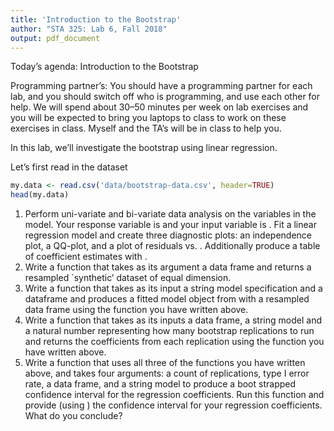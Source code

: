 ```yaml
---
title: 'Introduction to the Bootstrap'
author: "STA 325: Lab 6, Fall 2018"
output: pdf_document
---
```


Today's agenda: Introduction to the Bootstrap

Programming partner's:
You should have a programming partner for each lab, and you should switch off who is programming, and use each other for help. We will spend about 30--50 minutes per week on lab exercises and you will be expected to bring you laptops to class to work on these exercises in class. Myself and the TA's will be in class to help you.

In this lab, we'll investigate the bootstrap using linear regression. 

Let's first read in the dataset \texttt{bootstrap-data.csv}

```r
my.data <- read.csv('data/bootstrap-data.csv', header=TRUE)
head(my.data)
```

1. Perform uni-variate and bi-variate data analysis on the variables in the model. Your response variable is \textsf{Pressure} and your input variable is \textsf{Temperature}. Fit a linear regression model and create three diagnostic plots: an independence plot, a QQ-plot, and a plot of residuals vs. \textsf{temperature}. Additionally produce a table of coefficient estimates with \textsf{xtable}.
2. Write a function that takes as its argument a data frame and returns a resampled `synthetic' dataset of equal dimension. 
3. Write a function that takes as its input a string model specification and a dataframe and produces a fitted model object from \textsf{lm()} with a resampled data frame using the function you have written above.
4. Write a function that takes as its inputs a data frame, a string model and a natural number representing how many bootstrap replications to run and returns the coefficients from each replication using the function you have written above.
5. Write a function that uses all three of the functions you have written above, and takes four arguments: a count of replications, type I error rate, a data frame, and a string model to produce a boot strapped confidence interval for the regression coefficients. Run this function and provide (using \textsf{xtable}) the confidence interval for your regression coefficients. What do you conclude?
